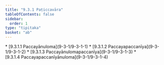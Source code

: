 ```yaml
---
title: "9.3.1 Paṭiccavāra"
tableOfContents: false
sidebar:
  order: 1
type: "tipitaka"
basket: "ab"
---
```



<DynamicBreadcrumb />



<TableOfContents>
* [9.3.1.1 Paccayānuloma](9-3-1/9-3-1-1)
* [9.3.1.2 Paccayapaccanīya](9-3-1/9-3-1-2)
* [9.3.1.3 Paccayānulomapaccanīya](9-3-1/9-3-1-3)
* [9.3.1.4 Paccayapaccanīyānuloma](9-3-1/9-3-1-4)
</TableOfContents>